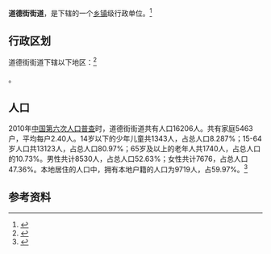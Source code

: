 {{中国乡级行政区|37/01/04/003/000}}

'''道德街街道'''，是{{PRC admin/fullname|37/01/04/003/000|3}}下辖的一个[[乡镇|乡镇]]级行政单位。<ref>{{PRC admin/ref sgc|{{PRC admin/parent|37/01/04/003/000}}}}</ref>

== 行政区划 ==

道德街街道下辖以下地区：<ref>{{PRC admin/ref sgc|37/01/04/003/000}}</ref>

{{PRC admin/children|37/01/04/003/000}}。
== 人口 ==

2010年[[中国第六次人口普查|中国第六次人口普查]]时，道德街街道共有人口16206人。共有家庭5463户，平均每户2.40人。14岁以下的少年儿童共1343人，占总人口8.287%；15-64岁人口共13123人，占总人口80.97%；65岁及以上的老年人共1740人，占总人口的10.73%。男性共计8530人，占总人口52.63%；女性共计7676，占总人口47.36%。本地居住的人口中，拥有本地户籍的人口为9719人，占59.97%。<ref name="人口普查2010">{{cite web| url =http://www.yearbookchina.com/navipage-n2013030152000017.html| title =《中国2010年人口普查分乡、镇、街道资料》| author =中国国务院人口普查办公室、中国国家统计局人口就业统计司等| year =2010| website =统计年鉴分享平台| page =表15 山东省乡、镇、街道人口| format =收费| access-date =2018-07-19| archive-url =https://web.archive.org/web/20180719084356/http://www.yearbookchina.com/navipage-n2013030152000017.html| archive-date =2018-07-19| dead-url =yes}}</ref>

== 参考资料 ==

{{reflist}}

{{行政区划小作品}}
{{PRC admin/navcat|37/01/04/003/000}}